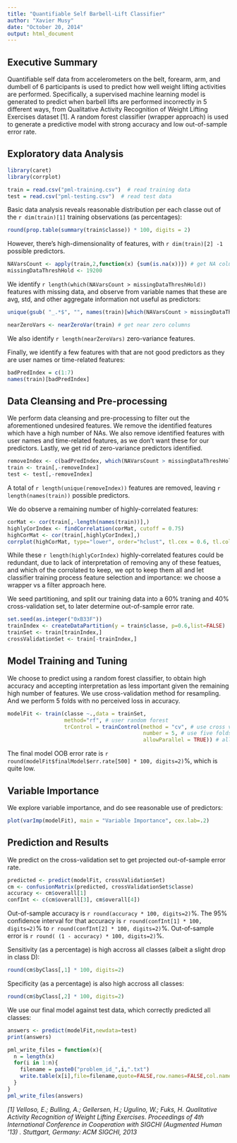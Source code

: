 ```yaml
---
title: "Quantifiable Self Barbell-Lift Classifier"
author: "Xavier Musy"
date: "October 20, 2014"
output: html_document
---
```


## Executive Summary

Quantifiable self data from accelerometers on the belt, forearm, arm, and dumbell of 6 participants is used to predict how well weight lifting activities are performed.  Specifically, a supervised machine learning model is generated to predict when barbell lifts are performed incorrectly in 5 different ways, from Qualitative Activity Recognition of Weight Lifting Exercises dataset [1].  A random forest classifier (wrapper approach) is used to generate a predictive model with strong accuracy and low out-of-sample error rate. 

## Exploratory data Analysis

```r
library(caret)
library(corrplot)

train = read.csv("pml-training.csv")  # read training data
test = read.csv("pml-testing.csv")  # read test data
```

Basic data analysis reveals reasonable distribution per each classe out of the `r dim(train)[1]` training observations (as percentages): 
```r
round(prop.table(summary(train$classe)) * 100, digits = 2)
```
However, there's high-dimensionality of features, with `r dim(train)[2] -1` possible predictors.  


```r
NAVarsCount <- apply(train,2,function(x) {sum(is.na(x))}) # get NA columnssu
missingDataThreshHold <- 19200
```
We identify `r length(which(NAVarsCount > missingDataThreshHold))` features with missing data, and observe from variable names that these are avg, std, and other aggregate information not useful as predictors:
```r
unique(gsub( "_.*$", "", names(train)[which(NAVarsCount > missingDataThreshHold)] ))
```

```r
nearZeroVars <- nearZeroVar(train) # get near zero columns
```
We also identify `r length(nearZeroVars)` zero-variance features.

Finally, we identify a few features with that are not good predictors as they are user names or time-related features:
```r
badPredIndex = c(1:7)
names(train)[badPredIndex]
```

## Data Cleansing and Pre-processing

We perform data cleansing and pre-processing to filter out the aforementioned undesired features.  We remove the identified features which have a high number of NAs.  We also remove identified features with user names and time-related features, as we don't want these for our predictors. Lastly, we get rid of zero-variance predictors identified.
```r
removeIndex <- c(badPredIndex, which(NAVarsCount > missingDataThreshHold), nearZeroVars) # unwanted
train <- train[,-removeIndex]
test <- test[,-removeIndex]
```
 
A total of `r length(unique(removeIndex))` features are removed, leaving `r length(names(train))` possible predictors.  

We do observe a remaining number of highly-correlated features:  
```r
corMat <- cor(train[,-length(names(train))],)
highlyCorIndex <- findCorrelation(corMat, cutoff = 0.75)
highCorMat <- cor(train[,highlyCorIndex],)
corrplot(highCorMat, type="lower", order="hclust", tl.cex = 0.6, tl.col="black", tl.srt = 50)
```

While these `r length(highlyCorIndex)` highly-correlated features could be redundant, due to lack of interpretation of removing any of these featues, and which of the corrolated to keep, we opt to keep them all and let classifier training process feature selection and importance:  we choose a wrapper vs a filter approach here.

We seed partitioning, and split our training data into a 60% traning and 40% cross-validation set, to later determine out-of-sample error rate.  
```r
set.seed(as.integer("0xB33F"))
trainIndex <- createDataPartition(y = train$classe, p=0.6,list=FALSE)
trainSet <- train[trainIndex,]
crossValidationSet <- train[-trainIndex,]
```

## Model Training and Tuning

We choose to predict using a random forest classifier, to obtain high accuracy and accepting interpretation as less important given the remaining high number of features.  We use cross-validation method for resampling.  And we perform 5 folds with no perceived loss in accuracy.  
```r
modelFit <- train(classe ~.,data = trainSet, 
                  method="rf", # user random forest
                  trControl = trainControl(method = "cv", # use cross validation
                                           number = 5, # use five folds 
                                           allowParallel = TRUE)) # allow parellel execution 
```
The final model OOB error rate is `r round(modelFit$finalModel$err.rate[500] * 100, digits=2)`%, which is quite low.  

## Variable Importance
We explore variable importance, and do see reasonable use of predictors:   

```r
plot(varImp(modelFit), main = "Variable Importance", cex.lab=.2)
```

## Prediction and Results
We predict on the cross-validation set to get projected out-of-sample error rate.  
```r
predicted <- predict(modelFit, crossValidationSet)
cm <- confusionMatrix(predicted, crossValidationSet$classe)
accuracy <- cm$overall[1]
confInt <- c(cm$overall[3], cm$overall[4])
```

Out-of-sample accuracy is `r round(accuracy * 100, digits=2)`%.  The 95% confidence interval for that accuracy is `r round(confInt[1] * 100, digits=2)`% to `r round(confInt[2] * 100, digits=2)`%.
Out-of-sample error is `r round( (1 - accuracy) * 100, digits=2)`%.

Sensitivity (as a percentage) is high accross all classes (albeit a slight drop in class D):
```r
round(cm$byClass[,1] * 100, digits=2)
```
Specificity (as a percentage) is also high accross all classes:
```r
round(cm$byClass[,2] * 100, digits=2)
```

We use our final model against test data, which correctly predicted all classes: 
```r
answers <- predict(modelFit,newdata=test)
print(answers)

pml_write_files = function(x){
  n = length(x)
  for(i in 1:n){
    filename = paste0("problem_id_",i,".txt")
    write.table(x[i],file=filename,quote=FALSE,row.names=FALSE,col.names=FALSE)
  }
}
pml_write_files(answers)
```


*[1] Velloso, E.; Bulling, A.; Gellersen, H.; Ugulino, W.; Fuks, H. Qualitative Activity Recognition of Weight Lifting Exercises. Proceedings of 4th International Conference in Cooperation with SIGCHI (Augmented Human '13) . Stuttgart, Germany: ACM SIGCHI, 2013*
